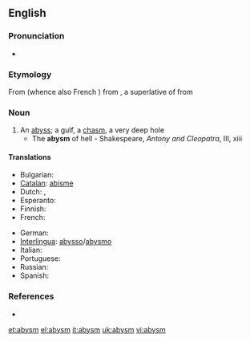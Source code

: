 ==English==

===Pronunciation===
* {{IPA|/əˈbɪzəm/}}

===Etymology===
From {{etyl|fro|en}} {{term|abisme|lang=fro}} (whence also French {{term|abîme|lang=fr}}) from {{etyl|LL.}} {{term|abyssimus|lang=la}}, a superlative of {{term|abyssus|lang=la}} from {{etyl|grc|en}} {{term|ἄβυσσος|tr=abussos|lang=grc|sc=polytonic}}

===Noun===
{{en-noun}}

# An [[abyss]]; a gulf, a [[chasm]], a very deep hole
#* The '''abysm''' of hell - Shakespeare, ''Antony and Cleopatra'', III, xiii

====Translations====
{{trans-top|abyss}}
* Bulgarian: {{t+|bg|бездна}}
* [[Catalan]]: [[abisme]] {{m}}
* Dutch: {{t+|nl|afgrond|m}}, {{t+|nl|ravijn|n}}
* Esperanto: {{t+|eo|abismo|xs=Esperanto}}
* Finnish: {{t-|fi|kuilu}}
* French: {{t+|fr|abîme|m}}
{{trans-mid}}
* German: {{t+|de|Abgrund|m}}
* [[Interlingua]]: [[abysso]]/[[abysmo]]
* Italian: {{t+|it|abisso|m}}
* Portuguese: {{t+|pt|abismo|m}}
* Russian: {{t+|ru|бездна|m}}
* Spanish: {{t+|es|abismo|m}}
{{trans-bottom}}

===References===
* {{R:Webster 1913}}

[[et:abysm]]
[[el:abysm]]
[[it:abysm]]
[[uk:abysm]]
[[vi:abysm]]